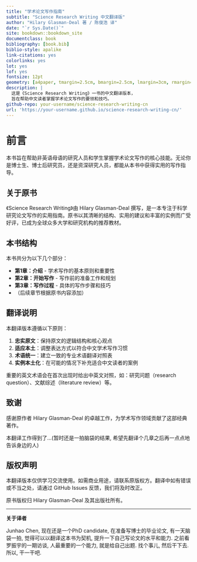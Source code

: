 ```yaml
---
title: "学术论文写作指南"
subtitle: "Science Research Writing 中文翻译版"
author: "Hilary Glasman-Deal 著 / 陈俊浩 译"
date: "`r Sys.Date()`"
site: bookdown::bookdown_site
documentclass: book
bibliography: [book.bib]
biblio-style: apalike
link-citations: yes
colorlinks: yes
lot: yes
lof: yes
fontsize: 12pt
geometry: [a4paper, tmargin=2.5cm, bmargin=2.5cm, lmargin=3cm, rmargin=3cm]
description: |
  这是《Science Research Writing》一书的中文翻译版本，
  旨在帮助中文读者掌握学术论文写作的要领和技巧。
github-repo: your-username/science-research-writing-cn
url: 'https://your-username.github.io/science-research-writing-cn/'
---
```


# 前言 {-}

本书旨在帮助非英语母语的研究人员和学生掌握学术论文写作的核心技能。无论你是博士生、博士后研究员，还是资深研究人员，都能从本书中获得实用的写作指导。

## 关于原书 {-}

《Science Research Writing》由 Hilary Glasman-Deal 撰写，是一本专注于科学研究论文写作的实用指南。原书以其清晰的结构、实用的建议和丰富的实例而广受好评，已成为全球众多大学和研究机构的推荐教材。

## 本书结构 {-}

本书共分为以下几个部分：

- **第1章：介绍** - 学术写作的基本原则和重要性
- **第2章：开始写作** - 写作前的准备工作和规划
- **第3章：写作过程** - 具体的写作步骤和技巧
- （后续章节根据原书内容添加）

## 翻译说明 {-}

本翻译版本遵循以下原则：

1. **忠实原文**：保持原文的逻辑结构和核心观点
2. **适应本土**：调整表达方式以符合中文学术写作习惯  
3. **术语统一**：建立一致的专业术语翻译对照表
4. **实例本土化**：在可能的情况下补充适合中文读者的案例

重要的英文术语会在首次出现时给出中英文对照，如：研究问题（research question）、文献综述（literature review）等。

## 致谢 {-}

感谢原作者 Hilary Glasman-Deal 的卓越工作，为学术写作领域贡献了这部经典著作。

本翻译工作得到了...(暂时还是一拍脑袋的结果, 希望先翻译个几章之后再一点点地告诉身边的人)

## 版权声明 {-}

本翻译版本仅供学习交流使用。如需商业用途，请联系原版权方。翻译中如有错误或不当之处，请通过 GitHub Issues 反馈，我们将及时改正。

原书版权归 Hilary Glasman-Deal 及其出版社所有。

---

**关于译者**

Junhao Chen, 现在还是一个PhD candidate, 在准备写博士的毕业论文, 有一天脑袋一拍, 觉得可以以翻译这本书为契机, 提升一下自己写论文的水平和能力. 
之前看罗振宇的一期访谈, 人最重要的一个能力, 就是给自己出题. 找个事儿, 然后干下去. 所以, 干一干吧.

